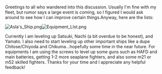 Greetings to all who wandered into this discussion. Usually I'm fine with my fleet, but rumor says a large event is coming, so I figured I would ask around to see how I can improve certain things.Anyway, here are the lists:

[[File:Asla's_Ship.png|thumb|left]][[File:Equipment_LIst.png|thumb|left]]



















Currently I am leveling up Satsuki, Nachi (a bit overdue to be honest), and Yamato. I also need to start leveling up other important ships like a dupe Chitose/Chiyoda and Chikuma...hopefully some time in the near future. For equipments I am using the screws to level up some guns such as HAFD and main batteries, getting 1-2 more seaplane fighters, and also some m21 or m52 skilled fighters. Thanks for your time and I appreciate any helpful feedback!<ac_metadata title="Semi-Veteran Seeking Guidance"> </ac_metadata>